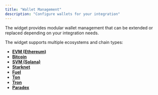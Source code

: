 ```yaml
---
title: "Wallet Management"
description: "Configure wallets for your integration"
---
```


The widget provides modular wallet management that can be extended or replaced depending on your integration needs.

The widget supports multiple ecosystems and chain types:

- [**EVM (Ethereum)**](/integration/UI/Widget/WalletManagement/EVMProvider)
- [**Bitcoin**](/integration/UI/Widget/WalletManagement/BitcoinProvider)
- [**SVM (Solana)**](/integration/UI/Widget/WalletManagement/SolanaProvider)
- [**Starknet**](/integration/UI/Widget/WalletManagement/StarknetProvider)
- [**Fuel**](/integration/UI/Widget/WalletManagement/FuelProvider)
- [**Ton**](/integration/UI/Widget/WalletManagement/TonProvider)
- [**Tron**](/integration/UI/Widget/WalletManagement/TronProvider)
- [**Paradex**](/integration/UI/Widget/WalletManagement/ParadexProvider)